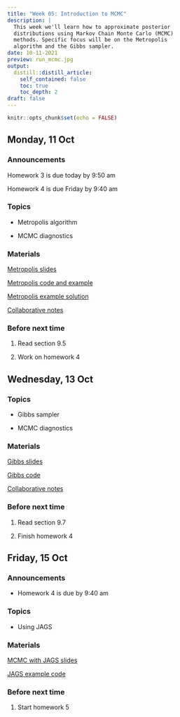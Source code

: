 ```yaml
---
title: "Week 05: Introduction to MCMC"
description: |
  This week we'll learn how to approximate posterior
  distributions using Markov Chain Monte Carlo (MCMC) 
  methods. Specific focus will be on the Metropolis 
  algorithm and the Gibbs sampler. 
date: 10-11-2021
preview: run_mcmc.jpg
output:
  distill::distill_article:
    self_contained: false
    toc: true
    toc_depth: 2
draft: false
---
```



```r
knitr::opts_chunk$set(echo = FALSE)
```


## Monday, 11 Oct

### Announcements

Homework 3 is due today by 9:50 am

Homework 4 is due Friday by 9:40 am


### Topics

- Metropolis algorithm

- MCMC diagnostics

### Materials

[Metropolis slides](https://aloy.github.io/stat340-notes-fa21/12-metropolis.pdf)

[Metropolis code and example](https://aloy.github.io/stat340-notes-fa21/12H-metropolis.html)

[Metropolis example solution](https://aloy.github.io/stat340-notes-fa21/12H-soln-metropolis.pdf)

[Collaborative notes](https://docs.google.com/document/d/1Jqf6HnwLjysZdmaVlgA5Hl28RTN4v3mdGWjt8krL4Ls/edit?usp=sharing)

### Before next time

1. Read section 9.5

1. Work on homework 4



## Wednesday, 13 Oct

### Topics

- Gibbs sampler

- MCMC diagnostics

### Materials

[Gibbs slides](https://aloy.github.io/stat340-notes-fa21/13-gibbs.pdf)

[Gibbs code](https://aloy.github.io/stat340-notes-fa21/13H-gibbs.pdf)

[Collaborative notes](https://docs.google.com/document/d/1kXpztka6saK2oicLDHktmD1KyMQnJWJ2hhbzpZuwZ48/edit?usp=sharing)

### Before next time

1. Read section 9.7

1. Finish homework 4



## Friday, 15 Oct

### Announcements

- Homework 4 is due by 9:40 am

### Topics

- Using JAGS

### Materials

[MCMC with JAGS slides](https://aloy.github.io/stat340-notes-fa21/14-mcmc-jags.pdf)

[JAGS example code](https://aloy.github.io/stat340-notes-fa21/14H-jags.html)



### Before next time

1. Start homework 5







